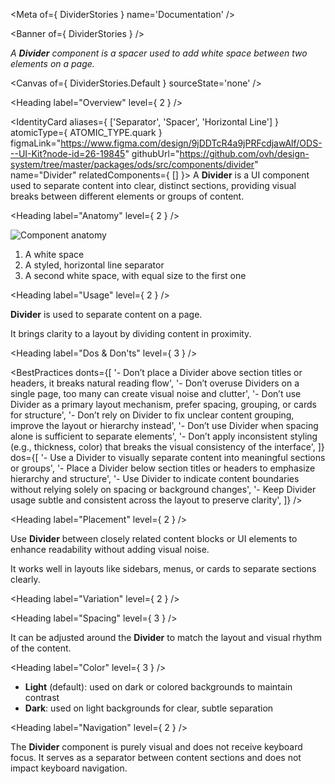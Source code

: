 
<Meta of={ DividerStories } name='Documentation' />

<Banner of={ DividerStories } />

_A **Divider** component is a spacer used to add white space between two elements on a page._

<Canvas of={ DividerStories.Default } sourceState='none' />

<Heading label="Overview" level={ 2 } />

<IdentityCard aliases={ ['Separator', 'Spacer', 'Horizontal Line'] }
              atomicType={ ATOMIC_TYPE.quark }
              figmaLink="https://www.figma.com/design/9jDDTcR4a9jPRFcdjawAlf/ODS---UI-Kit?node-id=26-19845"
              githubUrl="https://github.com/ovh/design-system/tree/master/packages/ods/src/components/divider"
              name="Divider"
              relatedComponents={ [] }>
  A **Divider** is a UI component used to separate content into clear, distinct sections, providing visual breaks
  between different elements or groups of content.
</IdentityCard>

<Heading label="Anatomy" level={ 2 } />

![Component anatomy](components/divider/anatomy.png "Component anatomy")

1. A white space
2. A styled, horizontal line separator
3. A second white space, with equal size to the first one

<Heading label="Usage" level={ 2 } />

**Divider** is used to separate content on a page.

It brings clarity to a layout by dividing content in proximity.

<Heading label="Dos & Don'ts" level={ 3 } />

<BestPractices
  donts={[
    '- Don’t place a Divider above section titles or headers, it breaks natural reading flow',
    '- Don’t overuse Dividers on a single page, too many can create visual noise and clutter',
    '- Don’t use Divider as a primary layout mechanism, prefer spacing, grouping, or cards for structure',
    '- Don’t rely on Divider to fix unclear content grouping, improve the layout or hierarchy instead',
    '- Don’t use Divider when spacing alone is sufficient to separate elements',
    '- Don’t apply inconsistent styling (e.g., thickness, color) that breaks the visual consistency of the interface',
  ]}
  dos={[
    '- Use a Divider to visually separate content into meaningful sections or groups',
    '- Place a Divider below section titles or headers to emphasize hierarchy and structure',
    '- Use Divider to indicate content boundaries without relying solely on spacing or background changes',
    '- Keep Divider usage subtle and consistent across the layout to preserve clarity',
  ]}
/>

<Heading label="Placement" level={ 2 } />

Use **Divider** between closely related content blocks or UI elements to enhance readability without adding visual noise.

It works well in layouts like sidebars, menus, or cards to separate sections clearly.

<Heading label="Variation" level={ 2 } />

<Heading label="Spacing" level={ 3 } />

It can be adjusted around the **Divider** to match the layout and visual rhythm of the content.

<Heading label="Color" level={ 3 } />

* **Light** (default): used on dark or colored backgrounds to maintain contrast
* **Dark**: used on light backgrounds for clear, subtle separation

<Heading label="Navigation" level={ 2 } />

The **Divider** component is purely visual and does not receive keyboard focus. It serves as a separator between content sections and does not impact keyboard navigation.
